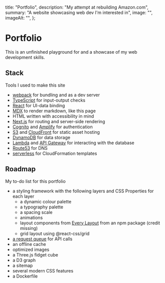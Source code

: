 
  title: "Portfolio",
  description: "My attempt at rebuilding Amazon.com",
  summary: "A website showcasing web dev I'm interested in",
  image: "",
  imageAlt: "",
};

# Portfolio

This is an unfinished playground for and a showcase of my web development skills.

## Stack

Tools I used to make this site

*   [webpack](https://webpack.js.org/) for bundling and as a dev server
*   [TypeScript](https://www.typescriptlang.org/) for input-output checks
*   [React](https://reactjs.org/) for UI-data binding
*   [MDX](https://mdxjs.com/) to render markdown, like this page
*   HTML written with accessibility in mind
*   [Next.js](https://nextjs.org/) for routing and server-side rendering
*   [Cognito](https://aws.amazon.com/cognito/) and [Amplify](https://aws.amazon.com/amplify/) for authentication
*   [S3](https://aws.amazon.com/s3/) and [CloudFront](https://aws.amazon.com/cloudfront/) for static asset hosting
*   [DynamoDB](https://aws.amazon.com/dynamodb/) for data storage
*   [Lambda](https://aws.amazon.com/lambda/) and [API Gateway](https://aws.amazon.com/api-gateway/) for interacting with the database
*   [Route53](https://aws.amazon.com/route53/) for DNS
*   [serverless](https://www.serverless.com/) for CloudFormation templates

## Roadmap

My to-do list for this portfolio

*   a styling framework with the following layers and CSS Properties for each layer
    *    a dynamic colour palette
    *    a typography palette
    *    a spacing scale
    *    animations
    *    layout components from [Every Layout](https://every-layout.dev/) from an npm package (credit missing)
    *    grid layout using @react-css/grid
*   [a request queue](https://developers.google.com/web/tools/workbox/modules/workbox-background-sync) for API calls
*   an offline cache
*   optimized images
*   a Three.js fidget cube
*   a D3 graph
*   a sitemap
*   several modern CSS features
*   a Dockerfile

